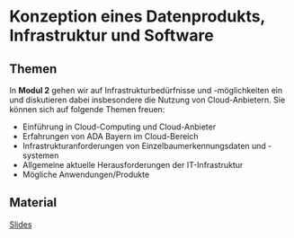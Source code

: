 # Konzeption eines Datenprodukts, Infrastruktur und Software


## Themen
In **Modul 2** gehen wir auf Infrastrukturbedürfnisse und -möglichkeiten ein und diskutieren dabei insbesondere die Nutzung von Cloud-Anbietern. Sie können sich auf folgende Themen freuen:

* Einführung in Cloud-Computing und Cloud-Anbieter
* Erfahrungen von ADA Bayern im Cloud-Bereich
* Infrastrukturanforderungen von Einzelbaumerkennungsdaten und -systemen
* Allgemeine aktuelle Herausforderungen der IT-Infrastruktur
* Mögliche Anwendungen/Produkte


## Material

[Slides](slides/ADA4_Modul_2.pdf)

<!-- (https://drive.google.com/file/d/1vuTZM5g1TizrktK2h75g6LeYqgqfgTD8/view?usp=sharing) -->
